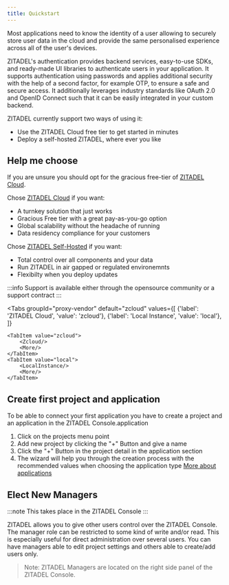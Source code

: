 ```yaml
---
title: Quickstart 
---
```




Most applications need to know the identity of a user allowing to securely store user data in the cloud and provide the same personalised experience across all of the user's devices.

ZITADEL's authentication provides backend services, easy-to-use SDKs, and ready-made UI libraries to authenticate users in your application. It supports authentication using passwords and applies additional security with the help of a second factor, for example OTP, to ensure a safe and secure access.
It additionally leverages industry standards like OAuth 2.0 and OpenID Connect such that it can be easily integrated in your custom backend.

ZITADEL currently support two ways of using it:
- Use the ZITADEL Cloud free tier to get started in minutes
- Deploy a self-hosted ZITADEL, where ever you like

## Help me choose

If you are unsure you should opt for the gracious free-tier of [ZITADEL Cloud](../manage/cloud/overview).

Chose [ZITADEL Cloud](../manage/cloud/overview) if you want:

- A turnkey solution that just works
- Gracious Free tier with a great pay-as-you-go option
- Global scalability without the headache of running
- Data residency compliance for your customers

Chose [ZITADEL Self-Hosted](../manage/self-hosted/configure/configure) if you want:

- Total control over all components and your data
- Run ZITADEL in air gapped or regulated environemnts
- Flexibilty when you deploy updates

:::info
Support is available either through the opensource community or a support contract
:::

<Tabs
    groupId="proxy-vendor"
    default="zcloud"
    values={[
        {'label': 'ZITADEL Cloud', 'value': 'zcloud'},
        {'label': 'Local Instance', 'value': 'local'},
    ]}
>
    <TabItem value="zcloud">
        <Zcloud/>
        <More/>
    </TabItem>
    <TabItem value="local">
        <LocalInstance/>
        <More/>
    </TabItem>
</Tabs>

## Create first project and application

To be able to connect your first application you have to create a project and an application in the ZITADEL Console.application

1. Click on the projects menu point
2. Add new project by clicking the "+" Button and give a name
3. Click the "+" Button in the project detail in the application section
4. The wizard will help you through the creation process with the recommended values when choosing the application type [More about applications](../manage/console/applications)

## Elect New Managers

:::note
This takes place in the ZITADEL Console
:::

ZITADEL allows you to give other users control over the ZITADEL Console. The manager role can be restricted to some kind of write and/or read.
This is especially useful for direct administration over several users. You can have managers able to edit project settings and others able to create/add users only.

> Note: ZITADEL Managers are located on the right side panel of the ZITADEL Console.
